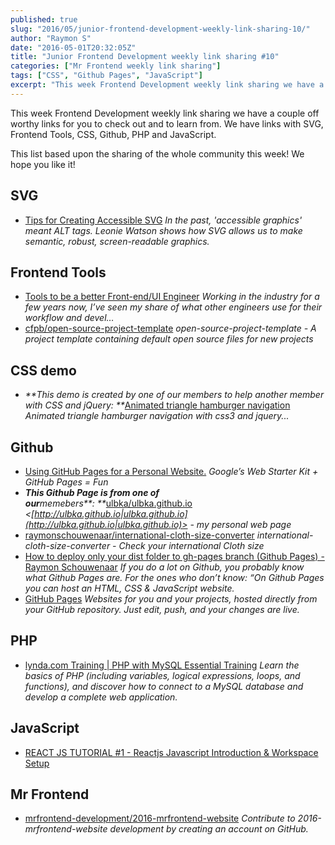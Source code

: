 ```yaml
---
published: true
slug: "2016/05/junior-frontend-development-weekly-link-sharing-10/"
author: "Raymon S"
date: "2016-05-01T20:32:05Z"
title: "Junior Frontend Development weekly link sharing #10"
categories: ["Mr Frontend weekly link sharing"]
tags: ["CSS", "Github Pages", "JavaScript"]
excerpt: "This week Frontend Development weekly link sharing we have a couple off worthy links for you to che..."
---
```


This week Frontend Development weekly link sharing we have a couple off worthy links for you to check out and to learn from. We have links with SVG, Frontend Tools, CSS, Github, PHP and JavaScript.

This list based upon the sharing of the whole community this week! We hope you like it!

## SVG

* [Tips for Creating Accessible SVG](http://www.sitepoint.com/tips-accessible-svg/ "Tips for Creating Accessible SVG") _In the past, 'accessible graphics' meant ALT tags. Leonie Watson shows how SVG allows us to make semantic, robust, screen-readable graphics._

## Frontend Tools

* [Tools to be a better Front-end/UI Engineer](https://medium.com/@kirbdee/tools-to-be-a-better-front-end-ui-engineer-175e2db227e7?source=linkShare-2d2dc3be7649-1461696338 "Tools to be a better Front-end/UI Engineer") _Working in the industry for a few years now, I’ve seen my share of what other engineers use for their workflow and devel…_
* [cfpb/open-source-project-template](https://github.com/cfpb/open-source-project-template/blob/master/opensource-checklist.md "cfpb/open-source-project-template") _open-source-project-template - A project template containing default open source files for new projects_

## CSS demo

* _**This demo is created by one of our members to help another member with CSS and jQuery: **_[Animated triangle hamburger navigation](http://codepen.io/helloflow/pen/eZPEMG "Animated triangle hamburger navigation") _Animated triangle hamburger navigation with css3 and jquery..._

## Github

* [Using GitHub Pages for a Personal Website.](https://medium.com/@jeff_blaisdell/using-github-pages-for-a-personal-website-cdcbbdd8e28#.vxvnuwnqu "Using GitHub Pages for a Personal Website.") _Google’s Web Starter Kit + GitHub Pages = Fun_
* _**This Github Page is from one of our**_memebers_**: **_[ulbka/ulbka.github.io](https://github.com/ulbka/ulbka.github.io "ulbka/ulbka.github.io") _<[http://ulbka.github.io|ulbka.github.io](http://ulbka.github.io|ulbka.github.io)> - my personal web page_
* [raymonschouwenaar/international-cloth-size-converter](https://github.com/raymonschouwenaar/international-cloth-size-converter "raymonschouwenaar/international-cloth-size-converter") _international-cloth-size-converter - Check your international Cloth size_
* [How to deploy only your dist folder to gh-pages branch (Github Pages) - Raymon Schouwenaar](http://www.raymonschouwenaar.nl/deploy-dist-folder-gh-pages-branch-github-pages/ "How to deploy only your dist folder to gh-pages branch (Github Pages) - Raymon Schouwenaar") _If you do a lot on Github, you probably know what Github Pages are. For the ones who don’t know: “On Github Pages you can host an HTML, CSS & JavaScript website._
* [GitHub Pages](https://pages.github.com/ "GitHub Pages") _Websites for you and your projects, hosted directly from your GitHub repository. Just edit, push, and your changes are live._

## PHP

* [lynda.com Training | PHP with MySQL Essential Training](https://www.lynda.com/MySQL-tutorials/PHP-MySQL-Essential-Training/119003-2.html "lynda.com Training | PHP with MySQL Essential Training") _Learn the basics of PHP (including variables, logical expressions, loops, and functions), and discover how to connect to a MySQL database and develop a complete web application._

## JavaScript

* [REACT JS TUTORIAL #1 - Reactjs Javascript Introduction & Workspace Setup](https://www.youtube.com/watch?v=MhkGQAoc7bc "REACT JS TUTORIAL #1 - Reactjs Javascript Introduction & Workspace Setup")

## Mr Frontend

* [mrfrontend-development/2016-mrfrontend-website](https://github.com/mrfrontend-development/2016-mrfrontend-website "mrfrontend-development/2016-mrfrontend-website") _Contribute to 2016-mrfrontend-website development by creating an account on GitHub._